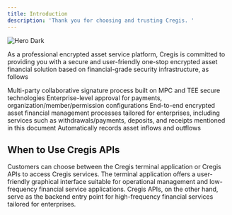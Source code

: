 ```yaml
---
title: Introduction
description: 'Thank you for choosing and trusting Cregis. '
---
```


<img
  src="/images/overview01.png"
  alt="Hero Dark"
/>

As a professional encrypted asset service platform, Cregis is committed to providing you with a secure and user-friendly one-stop encrypted asset financial solution based on financial-grade security infrastructure, as follows

<CardGroup cols={2}>
  <Card
    title="Reliable Security Facilities"
    icon="palette"
  >
    Multi-party collaborative signature process built on MPC and TEE secure technologies
  </Card>
  <Card
    title="Flexible Operation and Maintenance Measures"
    icon="code"
  >
    Enterprise-level approval for payments, organization/member/permission configurations
  </Card>
  <Card
    title="Rich Asset Services"
    icon="screwdriver-wrench"
  >
    End-to-end encrypted asset financial management processes tailored for enterprises, including services such as withdrawals/payments, deposits, and receipts mentioned in this document
  </Card>
  <Card
    title="Automated Financial Accounting"
    icon="stars"
  >
    Automatically records asset inflows and outflows
  </Card>
</CardGroup>

## When to Use Cregis APIs

Customers can choose between the Cregis terminal application or Cregis APIs to access Cregis services. The terminal application offers a user-friendly graphical interface suitable for operational management and low-frequency financial service applications. Cregis APIs, on the other hand, serve as the backend entry point for high-frequency financial services tailored for enterprises.

<img src="/images/overview02.png" alt=""/>